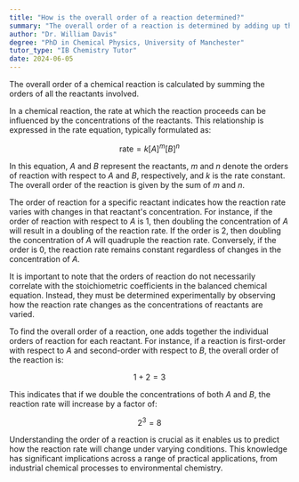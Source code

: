 ```yaml
---
title: "How is the overall order of a reaction determined?"
summary: "The overall order of a reaction is determined by adding up the orders of all the reactants involved in the reaction."
author: "Dr. William Davis"
degree: "PhD in Chemical Physics, University of Manchester"
tutor_type: "IB Chemistry Tutor"
date: 2024-06-05
---
```


The overall order of a chemical reaction is calculated by summing the orders of all the reactants involved.

In a chemical reaction, the rate at which the reaction proceeds can be influenced by the concentrations of the reactants. This relationship is expressed in the rate equation, typically formulated as:

$$
\text{rate} = k[A]^m[B]^n
$$

In this equation, $A$ and $B$ represent the reactants, $m$ and $n$ denote the orders of reaction with respect to $A$ and $B$, respectively, and $k$ is the rate constant. The overall order of the reaction is given by the sum of $m$ and $n$.

The order of reaction for a specific reactant indicates how the reaction rate varies with changes in that reactant's concentration. For instance, if the order of reaction with respect to $A$ is $1$, then doubling the concentration of $A$ will result in a doubling of the reaction rate. If the order is $2$, then doubling the concentration of $A$ will quadruple the reaction rate. Conversely, if the order is $0$, the reaction rate remains constant regardless of changes in the concentration of $A$.

It is important to note that the orders of reaction do not necessarily correlate with the stoichiometric coefficients in the balanced chemical equation. Instead, they must be determined experimentally by observing how the reaction rate changes as the concentrations of reactants are varied.

To find the overall order of a reaction, one adds together the individual orders of reaction for each reactant. For instance, if a reaction is first-order with respect to $A$ and second-order with respect to $B$, the overall order of the reaction is:

$$
1 + 2 = 3
$$

This indicates that if we double the concentrations of both $A$ and $B$, the reaction rate will increase by a factor of:

$$
2^3 = 8
$$

Understanding the order of a reaction is crucial as it enables us to predict how the reaction rate will change under varying conditions. This knowledge has significant implications across a range of practical applications, from industrial chemical processes to environmental chemistry.
    